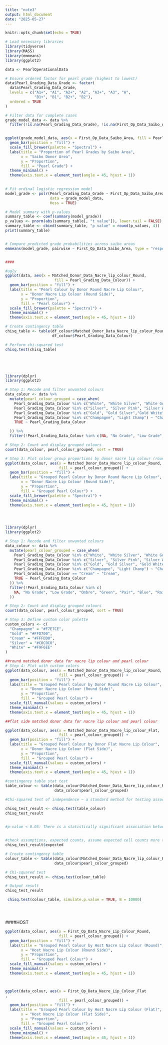 ```yaml
---
title: "note3"
output: html_document
date: "2025-05-27"
---
```


```r
knitr::opts_chunk$set(echo = TRUE)
```


```r
# Load necessary libraries
library(tidyverse)
library(MASS)
library(emmeans)
library(ggplot2)

data <- PearlOperationalData

# Ensure ordered factor for pearl grade (highest to lowest)
data$Pearl_Grading_Data_Grade <- factor(
  data$Pearl_Grading_Data_Grade,
  levels = c("A1+", "A1", "A2+", "A2", "A3+", "A3", "A", 
             "B1+", "B1", "B2+", "B2"),
  ordered = TRUE
)

# Filter data for complete cases
grade_model_data <- data %>%
  filter(!is.na(Pearl_Grading_Data_Grade), !is.na(First_Op_Data_Saibo_Area))


ggplot(grade_model_data, aes(x = First_Op_Data_Saibo_Area, fill = Pearl_Grading_Data_Grade)) +
  geom_bar(position = "fill") +
  scale_fill_brewer(palette = "Spectral") +
  labs(title = "Proportion of Pearl Grades by Saibo Area",
       x = "Saibo Donor Area",
       y = "Proportion",
       fill = "Pearl Grade") +
  theme_minimal() +
  theme(axis.text.x = element_text(angle = 45, hjust = 1))
  

# Fit ordinal logistic regression model
model_grade <- polr(Pearl_Grading_Data_Grade ~ First_Op_Data_Saibo_Area, 
                    data = grade_model_data, 
                    Hess = TRUE)

# Model summary with p-values
summary_table <- coef(summary(model_grade))
p_values <- pnorm(abs(summary_table[, "t value"]), lower.tail = FALSE) * 2
summary_table <- cbind(summary_table, "p value" = round(p_values, 4))
print(summary_table)


# Compare predicted grade probabilities across saibo areas
emmeans(model_grade, pairwise ~ First_Op_Data_Saibo_Area, type = "response")


####

#ugly
ggplot(data, aes(x = Matched_Donor_Data_Nacre_lip_colour_Round, 
                      fill = Pearl_Grading_Data_Colour)) +
  geom_bar(position = "fill") +
  labs(title = "Pearl Colour by Donor Round Nacre Lip Colour",
       x = "Donor Nacre Lip Colour (Round Side)",
       y = "Proportion",
       fill = "Pearl Colour") +
  scale_fill_brewer(palette = "Spectral") +
  theme_minimal() +
  theme(axis.text.x = element_text(angle = 45, hjust = 1))

# Create contingency table
chisq_table <- table(df_colour$Matched_Donor_Data_Nacre_lip_colour_Round, 
                     df_colour$Pearl_Grading_Data_Colour)

# Perform chi-squared test
chisq.test(chisq_table)






```





```r




library(dplyr)
library(ggplot2)

# Step 1: Recode and filter unwanted colours
data_colour <- data %>%
  mutate(pearl_colour_grouped = case_when(
    Pearl_Grading_Data_Colour %in% c("White", "White Silver", "White Gold", "White Pink", "White Cream") ~ "White",
    Pearl_Grading_Data_Colour %in% c("Silver", "Silver Pink", "Silver White", "Silver Gold") ~ "Silver",
    Pearl_Grading_Data_Colour %in% c("Gold", "Gold Silver","Gold White") ~ "Gold",
    Pearl_Grading_Data_Colour %in% c("Champagne", "Light Champ") ~ "Champagne",
    TRUE ~ Pearl_Grading_Data_Colour

  )) %>%
  filter(!Pearl_Grading_Data_Colour %in% c(NA, "No Grade", "Low Grade", "Ombre", "Green", "Pair", "Blue", "Rainbow","Peach"))

# Step 2: Count and display grouped colours
count(data_colour, pearl_colour_grouped, sort = TRUE)

# Step 3: Plot colour group proportions by donor nacre lip colour (round side)
ggplot(data_colour, aes(x = Matched_Donor_Data_Nacre_lip_colour_Round, 
                        fill = pearl_colour_grouped)) +
  geom_bar(position = "fill") +
  labs(title = "Grouped Pearl Colour by Donor Round Nacre Lip Colour",
       x = "Donor Nacre Lip Colour (Round Side)",
       y = "Proportion",
       fill = "Grouped Pearl Colour") +
  scale_fill_brewer(palette = "Spectral") +
  theme_minimal() +
  theme(axis.text.x = element_text(angle = 45, hjust = 1))


 
```


```r


library(dplyr)
library(ggplot2)

# Step 1: Recode and filter unwanted colours
data_colour <- data %>%
  mutate(pearl_colour_grouped = case_when(
    Pearl_Grading_Data_Colour %in% c("White", "White Silver", "White Gold", "White Pink", "White Cream") ~ "White",
    Pearl_Grading_Data_Colour %in% c("Silver", "Silver Pink", "Silver White", "Silver Gold") ~ "Silver",
    Pearl_Grading_Data_Colour %in% c("Gold", "Gold Silver", "Gold White") ~ "Gold",
    Pearl_Grading_Data_Colour %in% c("Champagne", "Light Champ") ~ "Champagne",
    Pearl_Grading_Data_Colour == "Cream" ~ "Cream",
    TRUE ~ Pearl_Grading_Data_Colour
  )) %>%
  filter(!Pearl_Grading_Data_Colour %in% c(
    NA, "No Grade", "Low Grade", "Ombre", "Green", "Pair", "Blue", "Rainbow", "Peach"
  ))

# Step 2: Count and display grouped colours
count(data_colour, pearl_colour_grouped, sort = TRUE)

# Step 3: Define custom color palette
custom_colors <- c(
  "Champagne" = "#F7E7CE",
  "Gold" = "#FFD700",
  "Cream" = "#FFFDD0",
  "Silver" = "#C0C0C0",
  "White" = "#F9F6EE"
)

##round matched donor data for nacre lip colour and pearl colour
# Step 4: Plot with custom colors
ggplot(data_colour, aes(x = Matched_Donor_Data_Nacre_lip_colour_Round, 
                        fill = pearl_colour_grouped)) +
  geom_bar(position = "fill") +
  labs(title = "Grouped Pearl Colour by Donor Round Nacre Lip Colour",
       x = "Donor Nacre Lip Colour (Round Side)",
       y = "Proportion",
       fill = "Grouped Pearl Colour") +
  scale_fill_manual(values = custom_colors) +
  theme_minimal() +
  theme(axis.text.x = element_text(angle = 45, hjust = 1))

```



```r

##flat side matched donor data for nacre lip colour and pearl colour

ggplot(data_colour, aes(x = Matched_Donor_Data_Nacre_lip_colour_Flat, 
                        fill = pearl_colour_grouped)) +
  geom_bar(position = "fill") +
  labs(title = "Grouped Pearl Colour by Donor Flat Nacre Lip Colour",
       x = "Donor Nacre Lip Colour (Flat Side)",
       y = "Proportion",
       fill = "Grouped Pearl Colour") +
  scale_fill_manual(values = custom_colors) +
  theme_minimal() +
  theme(axis.text.x = element_text(angle = 45, hjust = 1))

```


```r
#contingency table stat test
table_colour <- table(data_colour$Matched_Donor_Data_Nacre_lip_colour_Round,
                      data_colour$pearl_colour_grouped)

#Chi-squared test of independence — a standard method for testing associations between two categorical variables.

chisq_test_result <- chisq.test(table_colour)
chisq_test_result


#p-value < 0.05: There is a statistically significant association between donor nacre lip colour and grouped pearl colour.

  
#check assumptions, expected counts, assume expected cell counts more than or equals to 5. to check:
chisq_test_result$expected


```



```r
# Create contingency table
colour_table <- table(data_colour$Matched_Donor_Data_Nacre_lip_colour_Flat, 
                      data_colour$pearl_colour_grouped)

# Chi-squared test
chisq_test_result <- chisq.test(colour_table)

# Output result
chisq_test_result

 chisq.test(colour_table, simulate.p.value = TRUE, B = 10000)





```


####HOST
```r



ggplot(data_colour, aes(x = First_Op_Data_Nacre_Lip_Colour_Round, 
                        fill = pearl_colour_grouped)) +
  geom_bar(position = "fill") +
  labs(title = "Grouped Pearl Colour by Host Nacre Lip Colour (Round)",
       x = "Host Nacre Lip Colour (Round Side)",
       y = "Proportion",
       fill = "Grouped Pearl Colour") +
  scale_fill_manual(values = custom_colors) +
  theme_minimal() +
  theme(axis.text.x = element_text(angle = 45, hjust = 1))



ggplot(data_colour, aes(x = First_Op_Data_Nacre_Lip_Colour_Flat
, 
                        fill = pearl_colour_grouped)) +
  geom_bar(position = "fill") +
  labs(title = "Grouped Pearl Colour by Host Nacre Lip Colour (Flat)",
       x = "Host Nacre Lip Colour (Flat Side)",
       y = "Proportion",
       fill = "Grouped Pearl Colour") +
  scale_fill_manual(values = custom_colors) +
  theme_minimal() +
  theme(axis.text.x = element_text(angle = 45, hjust = 1))

```





